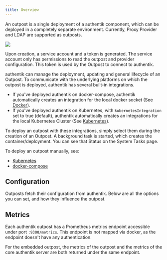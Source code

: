 ```yaml
---
title: Overview
---
```


An outpost is a single deployment of a authentik component, which can be deployed in a completely separate environment. Currently, Proxy Provider and LDAP are supported as outposts.

![](outposts.png)

Upon creation, a service account and a token is generated. The service account only has permissions to read the outpost and provider configuration. This token is used by the Outpost to connect to authentik.

authentik can manage the deployment, updating and general lifecycle of an Outpost. To communicate with the underlying platforms on which the outpost is deployed, authentik has several built-in integrations.

-   If you've deployed authentik on docker-compose, authentik automatically creates an integration for the local docker socket (See [Docker](./integrations/docker.md)).
-   If you've deployed authentik on Kubernetes, with `kubernetesIntegration` set to true (default), authentik automatically creates an integrations for the local Kubernetes Cluster (See [Kubernetes](./integrations/kubernetes.md)).

To deploy an outpost with these integrations, simply select them during the creation of an Outpost. A background task is started, which creates the container/deployment. You can see that Status on the System Tasks page.

To deploy an outpost manually, see:

-   [Kubernetes](./manual-deploy-kubernetes.md)
-   [docker-compose](./manual-deploy-docker-compose.md)

## Configuration

Outposts fetch their configuration from authentik. Below are all the options you can set, and how they influence the outpost.


<Configuration />

## Metrics

Each authentik outpost has a Prometheus metrics endpoint accessible under port `:9300/metrics`. This endpoint is not mapped via docker, as the endpoint doesn't have any authentication.

For the embedded outpost, the metrics of the outpost and the metrics of the core authentik server are both returned under the same endpoint.
